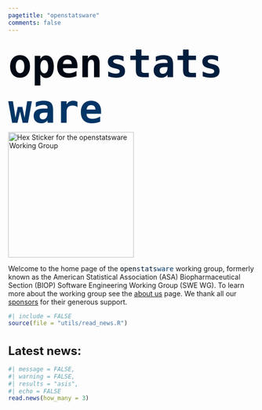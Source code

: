 ```yaml
---
pagetitle: "openstatsware"
comments: false
---
```


```{=html}
<div class="px-3 py-5 my-3 text-center d-none d-xl-block">
  <span style="color: #000814; font-size: 5rem; font-weight: 700; font-family: 'Fira Code', monospace;">open</span>
  <span style="color: #001D3D; font-size: 5rem; font-weight: 700; font-family: 'Fira Code', monospace;">stats</span>
  <span style="color: #003566; font-size: 5rem; font-weight: 700; font-family: 'Fira Code', monospace;">ware</span>
</div>

<div class="px-3 py-5 my-1 text-center d-xl-none">
  <img src="sticker/openstatsware-hex.svg" alt="Hex Sticker for the openstatsware Working Group" width="256"/>
</div>

<div class="px-3 py-5 my-1 text-center">
  <div class="col-lg-6 mx-auto">
    <p class="lead">
      Welcome to the home page of the <span style="color: #000814; font-family: 'Fira Code', monospace;">open</span><span style="color: #001D3D; font-family: 'Fira Code', monospace;">stats</span><span style="color: #003566; font-family: 'Fira Code', monospace;">ware</span> working group, formerly known as the American Statistical Association (ASA) Biopharmaceutical Section (BIOP) Software Engineering Working Group (SWE WG).
      To learn more about the working group see the <a href="goals.html" target=_blank>about us</a> page. We thank all our <a href="sponsors.html" target=_blank>sponsors</a> for their generous support.
    </p>
  </div>
</div>
```
```r
#| include = FALSE
source(file = "utils/read_news.R")
```

```{=html}
<div class="px-3 py-5 my-3">
  <div class="text-center">
  <h1 style="font-size: 1.5rem;">Latest news:</h1>
  </div>
```
```r
#| message = FALSE,
#| warning = FALSE,
#| results = "asis",
#| echo = FALSE
read.news(how_many = 3)
```

</div>
